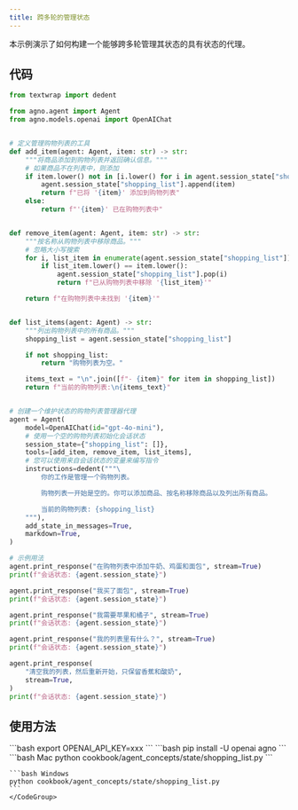 ```yaml
---
title: 跨多轮的管理状态
---
```

本示例演示了如何构建一个能够跨多轮管理其状态的具有状态的代理。
## 代码

```python cookbook/agent_concepts/state/shopping_list.py
from textwrap import dedent

from agno.agent import Agent
from agno.models.openai import OpenAIChat


# 定义管理购物列表的工具
def add_item(agent: Agent, item: str) -> str:
    """将商品添加到购物列表并返回确认信息。"""
    # 如果商品不在列表中，则添加
    if item.lower() not in [i.lower() for i in agent.session_state["shopping_list"]]:
        agent.session_state["shopping_list"].append(item)
        return f"已将 '{item}' 添加到购物列表"
    else:
        return f"'{item}' 已在购物列表中"


def remove_item(agent: Agent, item: str) -> str:
    """按名称从购物列表中移除商品。"""
    # 忽略大小写搜索
    for i, list_item in enumerate(agent.session_state["shopping_list"]):
        if list_item.lower() == item.lower():
            agent.session_state["shopping_list"].pop(i)
            return f"已从购物列表中移除 '{list_item}'"

    return f"在购物列表中未找到 '{item}'"


def list_items(agent: Agent) -> str:
    """列出购物列表中的所有商品。"""
    shopping_list = agent.session_state["shopping_list"]

    if not shopping_list:
        return "购物列表为空。"

    items_text = "\n".join([f"- {item}" for item in shopping_list])
    return f"当前的购物列表:\n{items_text}"


# 创建一个维护状态的购物列表管理器代理
agent = Agent(
    model=OpenAIChat(id="gpt-4o-mini"),
    # 使用一个空的购物列表初始化会话状态
    session_state={"shopping_list": []},
    tools=[add_item, remove_item, list_items],
    # 您可以使用来自会话状态的变量来编写指令
    instructions=dedent("""\
        你的工作是管理一个购物列表。

        购物列表一开始是空的。你可以添加商品、按名称移除商品以及列出所有商品。

        当前的购物列表: {shopping_list}
    """),
    add_state_in_messages=True,
    markdown=True,
)

# 示例用法
agent.print_response("在购物列表中添加牛奶、鸡蛋和面包", stream=True)
print(f"会话状态: {agent.session_state}")

agent.print_response("我买了面包", stream=True)
print(f"会话状态: {agent.session_state}")

agent.print_response("我需要苹果和橘子", stream=True)
print(f"会话状态: {agent.session_state}")

agent.print_response("我的列表里有什么？", stream=True)
print(f"会话状态: {agent.session_state}")

agent.print_response(
    "清空我的列表，然后重新开始，只保留香蕉和酸奶",
    stream=True,
)
print(f"会话状态: {agent.session_state}")


```

## 使用方法

<Steps>
  <Snippet file="create-venv-step.mdx" />

  <Step title="设置你的 API 密钥">
    ```bash
    export OPENAI_API_KEY=xxx
    ```
  </Step>

  <Step title="安装库">
    ```bash
    pip install -U openai agno
    ```
  </Step>

  <Step title="运行示例">
    <CodeGroup>
    ```bash Mac
    python cookbook/agent_concepts/state/shopping_list.py
    ```

    ```bash Windows
    python cookbook/agent_concepts/state/shopping_list.py
    ```
    </CodeGroup>
  </Step>
</Steps>